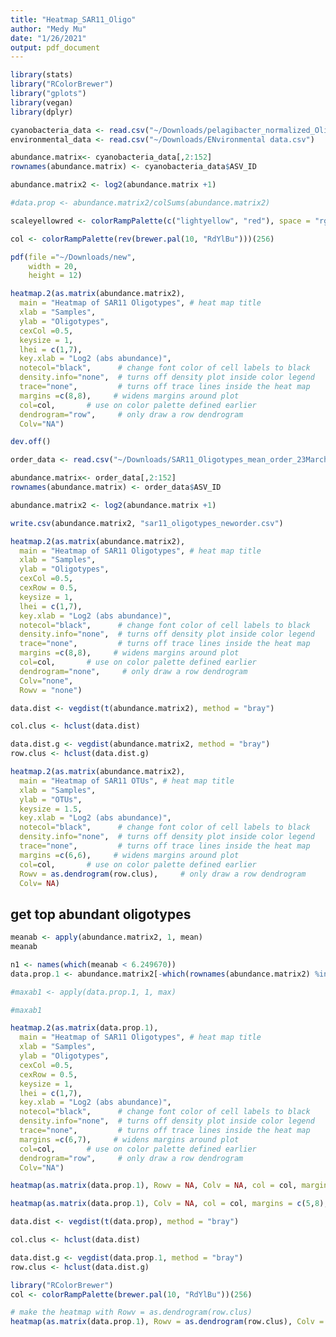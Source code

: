 ```yaml
---
title: "Heatmap_SAR11_Oligo"
author: "Medy Mu"
date: "1/26/2021"
output: pdf_document
---
```


```r
library(stats)
library("RColorBrewer")
library("gplots")
library(vegan)
library(dplyr)
```

```r
cyanobacteria_data <- read.csv("~/Downloads/pelagibacter_normalized_Oligotypetable.csv")
environmental_data <- read.csv("~/Downloads/ENvironmental data.csv")
```

```r
abundance.matrix<- cyanobacteria_data[,2:152]
rownames(abundance.matrix) <- cyanobacteria_data$ASV_ID
```

```r
abundance.matrix2 <- log2(abundance.matrix +1)
```

```r
#data.prop <- abundance.matrix2/colSums(abundance.matrix2)
```

```r
scaleyellowred <- colorRampPalette(c("lightyellow", "red"), space = "rgb")(100)
```

```r
col <- colorRampPalette(rev(brewer.pal(10, "RdYlBu")))(256)
```

```r
pdf(file ="~/Downloads/new",
    width = 20,
    height = 12)
```

```r
heatmap.2(as.matrix(abundance.matrix2),
  main = "Heatmap of SAR11 Oligotypes", # heat map title
  xlab = "Samples",
  ylab = "Oligotypes",
  cexCol =0.5,
  keysize = 1,
  lhei = c(1,7),
  key.xlab = "Log2 (abs abundance)",
  notecol="black",      # change font color of cell labels to black
  density.info="none",  # turns off density plot inside color legend
  trace="none",         # turns off trace lines inside the heat map
  margins =c(8,8),     # widens margins around plot
  col=col,       # use on color palette defined earlier
  dendrogram="row",     # only draw a row dendrogram
  Colv="NA")  
```


```r
dev.off()
```

```r
order_data <- read.csv("~/Downloads/SAR11_Oligotypes_mean_order_23March2021.csv")
```


```r
abundance.matrix<- order_data[,2:152]
rownames(abundance.matrix) <- order_data$ASV_ID
```

```r
abundance.matrix2 <- log2(abundance.matrix +1)
```

```r
write.csv(abundance.matrix2, "sar11_oligotypes_neworder.csv")
```

```r
heatmap.2(as.matrix(abundance.matrix2),
  main = "Heatmap of SAR11 Oligotypes", # heat map title
  xlab = "Samples",
  ylab = "Oligotypes",
  cexCol =0.5,
  cexRow = 0.5,
  keysize = 1,
  lhei = c(1,7),
  key.xlab = "Log2 (abs abundance)",
  notecol="black",      # change font color of cell labels to black
  density.info="none",  # turns off density plot inside color legend
  trace="none",         # turns off trace lines inside the heat map
  margins =c(8,8),     # widens margins around plot
  col=col,       # use on color palette defined earlier
  dendrogram="none",     # only draw a row dendrogram
  Colv="none",
  Rowv = "none")  
```

```r
data.dist <- vegdist(t(abundance.matrix2), method = "bray")
```

```r
col.clus <- hclust(data.dist)
```

```r
data.dist.g <- vegdist(abundance.matrix2, method = "bray")
row.clus <- hclust(data.dist.g)
```

```r
heatmap.2(as.matrix(abundance.matrix2),
  main = "Heatmap of SAR11 OTUs", # heat map title
  xlab = "Samples",
  ylab = "OTUs",
  keysize = 1.5,
  key.xlab = "Log2 (abs abundance)",
  notecol="black",      # change font color of cell labels to black
  density.info="none",  # turns off density plot inside color legend
  trace="none",         # turns off trace lines inside the heat map
  margins =c(6,6),     # widens margins around plot
  col=col,       # use on color palette defined earlier
  Rowv = as.dendrogram(row.clus),     # only draw a row dendrogram
  Colv= NA)  
```
## get top abundant oligotypes

```r
meanab <- apply(abundance.matrix2, 1, mean)
meanab
```

```r
n1 <- names(which(meanab < 6.249670))
data.prop.1 <- abundance.matrix2[-which(rownames(abundance.matrix2) %in% n1), ]
```




```r
#maxab1 <- apply(data.prop.1, 1, max)

#maxab1
```
```r
heatmap.2(as.matrix(data.prop.1),
  main = "Heatmap of SAR11 Oligotypes", # heat map title
  xlab = "Samples",
  ylab = "Oligotypes",
  cexCol =0.5,
  cexRow = 0.5,
  keysize = 1,
  lhei = c(1,7),
  key.xlab = "Log2 (abs abundance)",
  notecol="black",      # change font color of cell labels to black
  density.info="none",  # turns off density plot inside color legend
  trace="none",         # turns off trace lines inside the heat map
  margins =c(6,7),     # widens margins around plot
  col=col,       # use on color palette defined earlier
  dendrogram="row",     # only draw a row dendrogram
  Colv="NA")  
```

```r
heatmap(as.matrix(data.prop.1), Rowv = NA, Colv = NA, col = col, margins = c(5,8), xlab = "Samples", ylab = "Oligotypes", main = "Heatmap of SAR11 Oligotypes")
```

```r
heatmap(as.matrix(data.prop.1), Colv = NA, col = col, margins = c(5,8), xlab = "Samples", ylab = "Oligotypes", main = "Heatmap of SAR11 Oligotypes")
```
```r
data.dist <- vegdist(t(data.prop), method = "bray")
```

```r
col.clus <- hclust(data.dist)
```

```r
data.dist.g <- vegdist(data.prop.1, method = "bray")
row.clus <- hclust(data.dist.g)
```

```r
library("RColorBrewer")
col <- colorRampPalette(brewer.pal(10, "RdYlBu"))(256)
```

```r
# make the heatmap with Rowv = as.dendrogram(row.clus)
heatmap(as.matrix(data.prop.1), Rowv = as.dendrogram(row.clus), Colv = NA, col = col, margins = c(5, 6),xlab = "Samples", ylab = "Oligotypes", main = "Heatmap of SAR11 Oligotypes")

```
